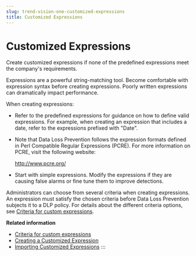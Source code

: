 ```yaml
---
slug: trend-vision-one-customized-expressions
title: Customized Expressions
---
```

# Customized Expressions

Create customized expressions if none of the predefined expressions meet the company's requirements.

Expressions are a powerful string-matching tool. Become comfortable with expression syntax before creating expressions. Poorly written expressions can dramatically impact performance.

When creating expressions:

- Refer to the predefined expressions for guidance on how to define valid expressions. For example, when creating an expression that includes a date, refer to the expressions prefixed with "Date".

- Note that Data Loss Prevention follows the expression formats defined in Perl Compatible Regular Expressions (PCRE). For more information on PCRE, visit the following website:

  <http://www.pcre.org/>

- Start with simple expressions. Modify the expressions if they are causing false alarms or fine tune them to improve detections.

Administrators can choose from several criteria when creating expressions. An expression must satisfy the chosen criteria before Data Loss Prevention subjects it to a DLP policy. For details about the different criteria options, see [Criteria for custom expressions](criteria-for-custom-expressions.mdx).

**Related information**

- [Criteria for custom expressions](criteria-for-custom-expressions-2.md "View the available options for creating custom expressions.")
- [Creating a Customized Expression](creating-a-customized-expression.mdx)
- [Importing Customized Expressions](import-customized-expressions.mdx)
:::
